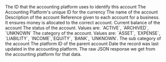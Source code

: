 <ResponseField name="platform_id" type="string" required>
  The ID that the accounting platform uses to identify this account
</ResponseField>

<ResponseField name="currency_id" type="string">
  The Accounting Platform's unique ID for the currency
</ResponseField>

<ResponseField name="name" type="string">
  The name of the account
</ResponseField>

<ResponseField name="description" type="string">
  Description of the account
</ResponseField>

<ResponseField name="nominal_code" type="string">
  Reference given to each account for a business. It ensures money is allocated to the correct account.
</ResponseField>

<ResponseField name="current_balance" type="float">
  Current balance of the account
</ResponseField>

<ResponseField name="status" type="enum">
  The status of the account. Values are: `ACTIVE`, `ARCHIVED`, `UNKNOWN`
</ResponseField>

<ResponseField name="category" type="enum">
  The category of the account. Values are: `ASSET`, `EXPENSE`, `LIABILITY`, `INCOME`,`EQUITY`, `BANK`, `UNKNOWN`.
</ResponseField>

<ResponseField name="sub_category" type="string">
  The sub category of the account
</ResponseField>

<ResponseField name="parent_account_id" type="string">
  The platform ID of the parent account
</ResponseField>

<ResponseField name="updated_at" type="date" required>
  Date the record was last updated in the accounting platform.
</ResponseField>

<ResponseField name="raw_data" type="object">
  The raw JSON response we get from the accounting platform for that data.
</ResponseField>
